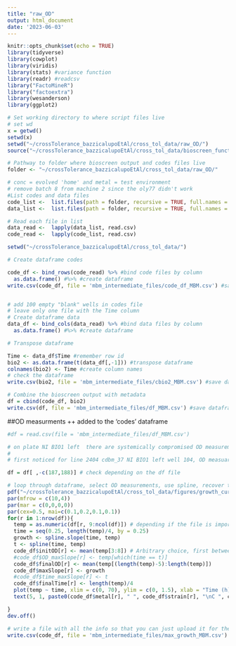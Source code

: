 ```yaml
---
title: "raw_OD"
output: html_document
date: '2023-06-03'
---
```


```r
knitr::opts_chunk$set(echo = TRUE)
library(tidyverse)
library(cowplot)
library(viridis)
library(stats) #variance function
library(readr) #readcsv
library("FactoMineR")
library("factoextra")
library(wesanderson)
library(ggplot2)

```

```r
# Set working directory to where script files live
# set wd
x = getwd()
setwd(x)
setwd("~/crossTolerance_bazzicalupoEtAl/cross_tol_data/raw_OD/")
source("~/crossTolerance_bazzicalupoEtAl/cross_tol_data/bioscreen_functions.R")

# Pathway to folder where bioscreen output and codes files live 
folder <- "~/crossTolerance_bazzicalupoEtAl/cross_tol_data/raw_OD/"

# conc = evolved 'home' and metal = test environment
# remove batch 8 from machine 2 since the oly77 didn't work
#List codes and data files 
code_list <-  list.files(path = folder, recursive = TRUE, full.names = FALSE,pattern = "codes")
data_list <-  list.files(path = folder, recursive = TRUE, full.names = FALSE,pattern = "data")

# Read each file in list 
data_read <-  lapply(data_list, read.csv)
code_read <-  lapply(code_list, read.csv)
```


```r

setwd("~/crossTolerance_bazzicalupoEtAl/cross_tol_data/")

# Create dataframe codes

code_df <- bind_rows(code_read) %>% #bind code files by column
  as.data.frame() #%>% #create dataframe        
write.csv(code_df, file = 'mbm_intermediate_files/code_df_MBM.csv') #save dataframe


# add 100 empty "blank" wells in codes file 
# leave only one file with the Time column 
# Create dataframe data
data_df <- bind_cols(data_read) %>% #bind data files by column
  as.data.frame() #%>% #create dataframe        

# Transpose dataframe

Time <- data_df$Time #remember row id
bio2 <- as.data.frame(t(data_df[,-1])) #transpose dataframe
colnames(bio2) <- Time #create column names  
# check the dataframe
write.csv(bio2, file = 'mbm_intermediate_files/cbio2_MBM.csv') #save dataframe

# Combine the bioscreen output with metadata
df = cbind(code_df, bio2)
write.csv(df, file = 'mbm_intermediate_files/df_MBM.csv') #save dataframe

```


##OD measurments ++ added to the 'codes' dataframe 


```r

#df = read.csv(file = 'mbm_intermediate_files/df_MBM.csv')

# on plate NI BIO1 left  there are systemically compromised OD measurements in time points 44.30.05 and 44.45.05
# 
# first noticed for line 2404 cdbm_37 NI BIO1 left well 104, OD measuarements of 5.4 etc., the loess function won't run properly if left in

df = df[ ,-c(187,188)] # check depending on the df file

# loop through dataframe, select OD measurements, use spline, recover the highest value for spline slope
pdf("~/crossTolerance_bazzicalupoEtAl/cross_tol_data/figures/growth_curves_recip_trans.pdf", onefile = TRUE)
par(mfrow = c(10,4))
par(mar = c(0,0,0,0))
par(cex=0.5, mai=c(0.1,0.2,0.1,0.1))
for(r in 1:nrow(df)){
  temp = as.numeric(df[r, 9:ncol(df)]) # depending if the file is imported... make sure that the number is the column you want to start measuring OD
  time = seq(0.25, length(temp)/4, by = 0.25)
  growth <- spline.slope(time, temp)
  t <- spline(time, temp)
  code_df$initOD[r] <- mean(temp[3:8]) # Arbitrary choice, first between 45 min and 2.5 hours
  #code_df$OD_maxSlope[r] <- temp[which(time == t)]
  code_df$finalOD[r] <- mean(temp[(length(temp)-5):length(temp)])
  code_df$maxSlope[r] <- growth
  #code_df$time_maxSlope[r] <- t
  code_df$finalTime[r] <- length(temp)/4
  plot(temp ~ time, xlim = c(0, 70), ylim = c(0, 1.5), xlab = "Time (h)", ylab = "OD")
  text(5, 1, paste0(code_df$metal[r], " ", code_df$strain[r], "\nC ", code_df$conc[r],"\nr = ", round(growth, 3), "\ntime points\nlost: "), cex = 0.5)

}  
dev.off()

# write a file with all the info so that you can just upload it for the next section without having to run this again
write.csv(code_df, file = 'mbm_intermediate_files/max_growth_MBM.csv') #save dataframe


```
